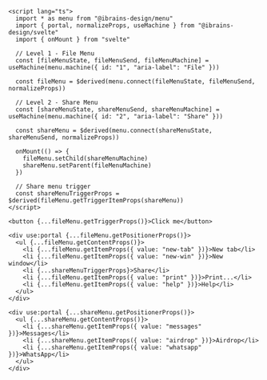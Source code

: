 ```svelte
<script lang="ts">
  import * as menu from "@ibrains-design/menu"
  import { portal, normalizeProps, useMachine } from "@ibrains-design/svelte"
  import { onMount } from "svelte"

  // Level 1 - File Menu
  const [fileMenuState, fileMenuSend, fileMenuMachine] = useMachine(menu.machine({ id: "1", "aria-label": "File" }))

  const fileMenu = $derived(menu.connect(fileMenuState, fileMenuSend, normalizeProps))

  // Level 2 - Share Menu
  const [shareMenuState, shareMenuSend, shareMenuMachine] = useMachine(menu.machine({ id: "2", "aria-label": "Share" }))

  const shareMenu = $derived(menu.connect(shareMenuState, shareMenuSend, normalizeProps))

  onMount(() => {
    fileMenu.setChild(shareMenuMachine)
    shareMenu.setParent(fileMenuMachine)
  })

  // Share menu trigger
  const shareMenuTriggerProps = $derived(fileMenu.getTriggerItemProps(shareMenu))
</script>

<button {...fileMenu.getTriggerProps()}>Click me</button>

<div use:portal {...fileMenu.getPositionerProps()}>
  <ul {...fileMenu.getContentProps()}>
    <li {...fileMenu.getItemProps({ value: "new-tab" })}>New tab</li>
    <li {...fileMenu.getItemProps({ value: "new-win" })}>New window</li>
    <li {...shareMenuTriggerProps}>Share</li>
    <li {...fileMenu.getItemProps({ value: "print" })}>Print...</li>
    <li {...fileMenu.getItemProps({ value: "help" })}>Help</li>
  </ul>
</div>

<div use:portal {...shareMenu.getPositionerProps()}>
  <ul {...shareMenu.getContentProps()}>
    <li {...shareMenu.getItemProps({ value: "messages" })}>Messages</li>
    <li {...shareMenu.getItemProps({ value: "airdrop" })}>Airdrop</li>
    <li {...shareMenu.getItemProps({ value: "whatsapp" })}>WhatsApp</li>
  </ul>
</div>
```
